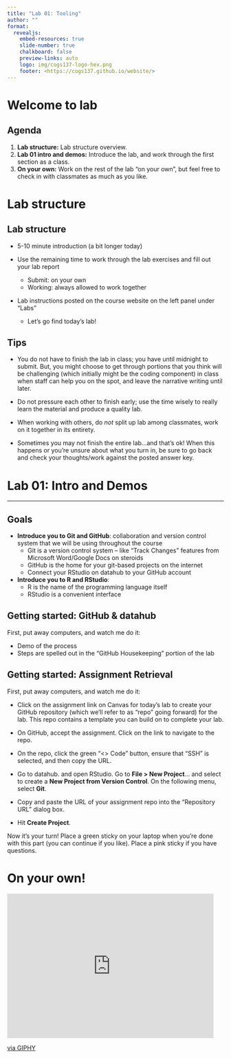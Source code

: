 ```yaml
---
title: "Lab 01: Tooling"
author: ""
format:
  revealjs:
    embed-resources: true
    slide-number: true
    chalkboard: false 
    preview-links: auto
    logo: img/cogs137-logo-hex.png
    footer: <https://cogs137.github.io/website/>
---
```


# Welcome to lab {background-color="#0E3A53"}

## Agenda

1.  **Lab structure:** Lab structure overview.
2.  **Lab 01 intro and demos:** Introduce the lab, and work through the first section as a class.
3.  **On your own:** Work on the rest of the lab "on your own", but feel free to check in with classmates as much as you like.

# Lab structure {background-color="#0E3A53"}

## Lab structure

-   5-10 minute introduction (a bit longer today)

-   Use the remaining time to work through the lab exercises and fill out your lab report

    -   Submit: on your own
    -   Working: always allowed to work together

-   Lab instructions posted on the course website on the left panel under "Labs"

    -   Let's go find today's lab!

## Tips {.scrollable}

-   You do not have to finish the lab in class; you have until midnight to submit. But, you might choose to get through portions that you think will be challenging (which initially might be the coding component) in class when staff can help you on the spot, and leave the narrative writing until later.

-   Do not pressure each other to finish early; use the time wisely to really learn the material and produce a quality lab.

-   When working with others, do *not* split up lab among classmates, work on it together in its entirety.

-   Sometimes you may not finish the entire lab...and that's ok! When this happens or you're unsure about what you turn in, be sure to go back and check your thoughts/work against the posted answer key.

# Lab 01: Intro and Demos {background-color="#0E3A53"}

------------------------------------------------------------------------

## Goals

-   **Introduce you to Git and GitHub**: collaboration and version control system that we will be using throughout the course
    -   Git is a version control system -- like "Track Changes" features from Microsoft Word/Google Docs on steroids
    -   GitHub is the home for your git-based projects on the internet
    -   Connect your RStudio on datahub to your GitHub account
-   **Introduce you to R and RStudio**:
    -   R is the name of the programming language itself
    -   RStudio is a convenient interface

## Getting started: GitHub & datahub {.scrollable}

First, put away computers, and watch me do it:

-   Demo of the process
-   Steps are spelled out in the "GitHub Housekeeping" portion of the lab

## Getting started: Assignment Retrieval {.scrollable}

First, put away computers, and watch me do it:

-   Click on the assignment link on Canvas for today's lab to create your GitHub repository (which we'll refer to as "repo" going forward) for the lab. This repo contains a template you can build on to complete your lab.

-   On GitHub, accept the assignment. Click on the link to navigate to the repo.

-   On the repo, click the green "\<\> Code" button, ensure that "SSH" is selected, and then copy the URL.

-   Go to datahub. and open RStudio. Go to **File \> New Project**... and select to create a **New Project from Version Control**. On the following menu, select **Git**.

-   Copy and paste the URL of your assignment repo into the "Repository URL" dialog box.

-   Hit **Create Project**.

Now it's your turn! Place a green sticky on your laptop when you're done with this part (you can continue if you like). Place a pink sticky if you have questions.

# On your own!

<iframe src="https://giphy.com/embed/13awhIC2CcDaHC" width="480" height="336" frameBorder="0" class="giphy-embed" allowFullScreen>

</iframe>

<p><a href="https://giphy.com/gifs/fall-kid-childhood-13awhIC2CcDaHC">via GIPHY</a></p>
